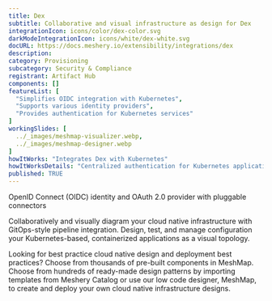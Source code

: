 ```yaml
---
title: Dex
subtitle: Collaborative and visual infrastructure as design for Dex
integrationIcon: icons/color/dex-color.svg
darkModeIntegrationIcon: icons/white/dex-white.svg
docURL: https://docs.meshery.io/extensibility/integrations/dex
description: 
category: Provisioning
subcategory: Security & Compliance
registrant: Artifact Hub
components: []
featureList: [
  "Simplifies OIDC integration with Kubernetes",
  "Supports various identity providers",
  "Provides authentication for Kubernetes services"
]
workingSlides: [
  ../_images/meshmap-visualizer.webp,
  ../_images/meshmap-designer.webp
]
howItWorks: "Integrates Dex with Kubernetes"
howItWorksDetails: "Centralized authentication for Kubernetes applications"
published: TRUE
---
```

<p>
OpenID Connect (OIDC) identity and OAuth 2.0 provider with pluggable connectors
</p>
<p>
    Collaboratively and visually diagram your cloud native infrastructure with GitOps-style pipeline integration. Design, test, and manage configuration your Kubernetes-based, containerized applications as a visual topology.
</p>
<p>
    Looking for best practice cloud native design and deployment best practices? Choose from thousands of pre-built components in MeshMap. Choose from hundreds of ready-made design patterns by importing templates from Meshery Catalog or use our low code designer, MeshMap, to create and deploy your own cloud native infrastructure designs.
</p>
